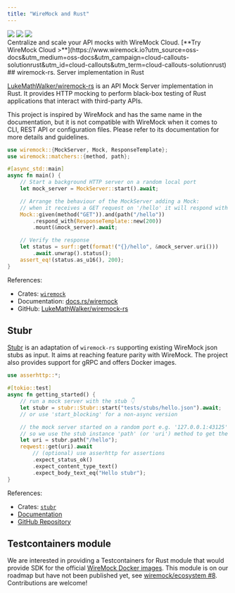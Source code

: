 ```yaml
---
title: "WireMock and Rust"
---
```




<div class="solution-block">
    <div class="solution-header">
        <img src="/images/logos/wiremock/logo_square.svg" />
        <img src="/images/logos/doc-sections/connect.svg" />
        <img src="/images/logos/technology/rust.svg" />
    </div>
</div>

<CloudCallout title="WireMock Cloud" icon="rocket">
    Centralize and scale your API mocks with WireMock Cloud.
    [**Try WireMock Cloud >**](https://www.wiremock.io?utm_source=oss-docs&utm_medium=oss-docs&utm_campaign=cloud-callouts-solutionrust&utm_id=cloud-callouts&utm_term=cloud-callouts-solutionrust)
</CloudCallout>
## wiremock-rs. Server implementation in Rust

[LukeMathWalker/wiremock-rs](https://github.com/LukeMathWalker/wiremock-rs) is an API Mock Server implementation in Rust.
It provides HTTP mocking to perform black-box testing of Rust applications that interact with third-party APIs.

This project is inspired by WireMock and has the same name in the documentation,
but it is not compatible with WireMock when it comes to CLI, REST API or configuration files.
Please refer to its documentation for more details and guidelines.

```rust
use wiremock::{MockServer, Mock, ResponseTemplate};
use wiremock::matchers::{method, path};

#[async_std::main]
async fn main() {
    // Start a background HTTP server on a random local port
    let mock_server = MockServer::start().await;

    // Arrange the behaviour of the MockServer adding a Mock:
    // when it receives a GET request on '/hello' it will respond with a 200.
    Mock::given(method("GET")).and(path("/hello"))
        .respond_with(ResponseTemplate::new(200))
        .mount(&mock_server).await;

    // Verify the response
    let status = surf::get(format!("{}/hello", &mock_server.uri()))
        .await.unwrap().status();
    assert_eq!(status.as_u16(), 200);
}
```

References:

- Crates: [`wiremock`](https://crates.io/crates/wiremock)
- Documentation: [docs.rs/wiremock](https://docs.rs/wiremock/latest/wiremock/)
- GitHub: [LukeMathWalker/wiremock-rs](https://github.com/LukeMathWalker/wiremock-rs)

## Stubr

[Stubr](https://github.com/beltram/stubr) is an adaptation of `wiremock-rs`
supporting existing WireMock json stubs as input.
It aims at reaching feature parity with WireMock.
The project also provides support for gRPC and offers Docker images.

```rust
use asserhttp::*;

#[tokio::test]
async fn getting_started() {
    // run a mock server with the stub 👇
    let stubr = stubr::Stubr::start("tests/stubs/hello.json").await;
    // or use 'start_blocking' for a non-async version

    // the mock server started on a random port e.g. '127.0.0.1:43125'
    // so we use the stub instance 'path' (or 'uri') method to get the address back
    let uri = stubr.path("/hello");
    reqwest::get(uri).await
        // (optional) use asserhttp for assertions
        .expect_status_ok()
        .expect_content_type_text()
        .expect_body_text_eq("Hello stubr");
}
```

References:

- Crates: [`stubr`](https://crates.io/crates/stubr)
- [Documentation](https://beltram.github.io/stubr/html/)
- [GitHub Repository](https://github.com/beltram/stubr)

## Testcontainers module

We are interested in providing a Testcontainers for Rust module that
would provide SDK for the official [WireMock Docker images](../../standalone/docker/).
This module is on our roadmap but have not been published yet,
see [wiremock/ecosystem #8](https://github.com/wiremock/ecosystem/issues/8).
Contributions are welcome!

